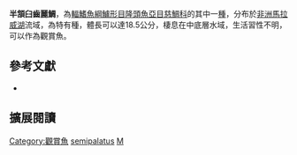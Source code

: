 {{Speciesbox
| name = 半頷臼齒麗鯛
| status = LC
| status_system= IUCN3.1
| image = 
| image_width = 260px
| image_caption = 
| genus = Mylochromis
| species = semipalatus
| authority = [[Trewavas|Trewavas]], 1935
| synonyms = *''Haplochromis semipalatus''<br /><small>Trewavas, 1935</small>
*''Cyrtocara semipalatus''<br /><small>Trewavas, 1935</small>
*''Maravichromis semipalatus''<br /><small>Trewavas, 1935</small>  ''
}}

'''半頷臼齒麗鯛'''，為[[輻鰭魚綱|輻鰭魚綱]][[鱸形目|鱸形目]][[隆頭魚亞目|隆頭魚亞目]][[慈鯛科|慈鯛科]]的其中一[[種|種]]，分布於[[非洲|非洲]][[馬拉威湖|馬拉威湖]]流域，為特有種，體長可以達18.5公分，棲息在中底層水域，生活習性不明，可以作為觀賞魚。

== 參考文獻 ==
*{{FishBase_species|genus=Mylochromis|species=semipalatus|year=2013|month=4}}

== 擴展閱讀 ==
{{refbegin}}
{{wikispecies-inline|Mylochromis semipalatus|半頷臼齒麗鯛}}
{{refend}}
{{Taxonbar|from=Q5260929}}

[[Category:觀賞魚|Category:觀賞魚]]
[[Category:臼齒麗鯛屬|semipalatus]]
[[Category:1935年描述的魚類|M]]

{{鱸形目小作品}}